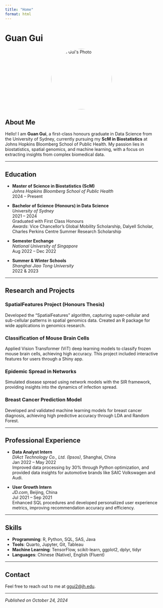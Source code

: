```yaml
---
title: "Home"
format: html
---
```


# Guan Gui

<img src="https://github.com/ggui6809/biostat777-intro-GuanGui.github.io/raw/main/images/photo.jpg" alt="Guan Gui's Photo" style="width:200px; border-radius:50%; display:block; margin-left:auto; margin-right:auto;">

## About Me

Hello! I am **Guan Gui**, a first-class honours graduate in Data Science from the University of Sydney, currently pursuing my **ScM in Biostatistics** at Johns Hopkins Bloomberg School of Public Health. My passion lies in biostatistics, spatial genomics, and machine learning, with a focus on extracting insights from complex biomedical data.

---

## Education

- **Master of Science in Biostatistics (ScM)**  
  *Johns Hopkins Bloomberg School of Public Health*  
  2024 – Present

- **Bachelor of Science (Honours) in Data Science**  
  *University of Sydney*  
  2021 – 2024  
  Graduated with First Class Honours  
  *Awards*: Vice Chancellor’s Global Mobility Scholarship, Dalyell Scholar, Charles Perkins Centre Summer Research Scholarship  

- **Semester Exchange**  
  *National University of Singapore*  
  Aug 2022 – Dec 2022

- **Summer & Winter Schools**  
  *Shanghai Jiao Tong University*  
  2022 & 2023  

---

## Research and Projects

### SpatialFeatures Project (Honours Thesis)
Developed the "SpatialFeatures" algorithm, capturing super-cellular and sub-cellular patterns in spatial genomics data. Created an R package for wide applications in genomics research.

### Classification of Mouse Brain Cells
Applied Vision Transformer (ViT) deep learning models to classify frozen mouse brain cells, achieving high accuracy. This project included interactive features for users through a Shiny app.

### Epidemic Spread in Networks
Simulated disease spread using network models with the SIR framework, providing insights into the dynamics of infection spread.

### Breast Cancer Prediction Model
Developed and validated machine learning models for breast cancer diagnosis, achieving high predictive accuracy through LDA and Random Forest.

---

## Professional Experience

- **Data Analyst Intern**  
  *DiAct Technology Co., Ltd. (Ipsos)*, Shanghai, China  
  Jan 2022 – May 2022  
  Improved data processing by 30% through Python optimization, and provided data insights for automotive brands like SAIC Volkswagen and Audi.

- **User Growth Intern**  
  *JD.com*, Beijing, China  
  Jul 2021 – Sep 2021  
  Enhanced SQL procedures and developed personalized user experience metrics, improving recommendation accuracy and efficiency.

---

## Skills

- **Programming**: R, Python, SQL, SAS, Java
- **Tools**: Quarto, Jupyter, Git, Tableau
- **Machine Learning**: TensorFlow, scikit-learn, ggplot2, dplyr, tidyr
- **Languages**: Chinese (Native), English (Fluent)

---

## Contact

Feel free to reach out to me at [ggui2@jh.edu](mailto:ggui2@jh.edu).

---

*Published on October 24, 2024*